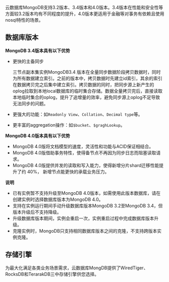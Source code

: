 云数据库MongoDB支持3.2版本、3.4版本和4.0版本。3.4版本在性能和安全性等方面较3.2版本均有不同程度的提升，4.0版本更适用于金融等对事务有依赖且使用nosql特性的场景。

## 数据库版本

**MongoDB 3.4版本具有以下优势**

* 更快的主备同步 
    
    三节点副本集实例MongoDB3.4 版本在全量同步数据阶段拷贝数据时，同时为所有数据建立索引。之前的版本中，拷贝数据时先建立id索引，其余的索引在数据拷贝完之后集中建立索引。拷贝数据的同时，把同步源上新产生的oplog拉取到本地local数据库的临时集合存储。数据全量拷贝完后，直接读取本地临时集合的oplog，提升了追增量的效率，避免同步源上oplog不足导致无法同步的问题。
* 更强大的功能：如`Readonly View`、`Collation`、`Decimal type`等。
* 更丰富的aggregation操作：如`$bucket`、`$graghLookup`。

**MongoDB 4.0版本具有以下优势** 
* MongoDB 4.0版将文档模型的速度，灵活性和功能与ACID保证相结合。
* MongoDB 4.0版借助事务特性，使得备节点不再因为同步日志而阻塞读取请求。
* MongoDB 4.0版提供并发的读取和写入能力，使得新增分片shard迁移性能提升了约 40%， 新增节点能更快的承载业务压力。

**说明** 
* 已有实例暂不支持升级至MongoDB 4.0版本，如需使用此版本数据库，请在创建实例时选择数据库版本为MongoDB 4.0。
* 支持在实例运行期间手动升级数据库版本MongoDB 3.2至MongoDB 3.4，但版本升级后不支持降级。
* 升级数据库版本期间，实例会重启一次，实例重启过程中完成数据库版本升级。
* 克隆实例时，MongoDB只支持相同数据库版本之间的克隆，不支持跨版本实例克隆。

## 存储引擎

为最大化满足各类业务场景需求，云数据库MongDB提供了WiredTiger、RocksDB和TerarakDB三中存储引擎供您选择。
